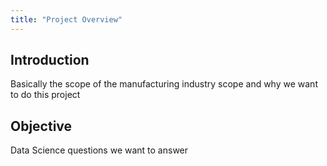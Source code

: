 ```yaml
---
title: "Project Overview"
---
```


## Introduction
Basically the scope of the manufacturing industry scope and why we want to do this project

## Objective
Data Science questions we want to answer